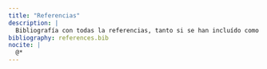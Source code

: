 ```yaml
---
title: "Referencias"
description: |
  Bibliografía con todas la referencias, tanto si se han incluído como no en los materiales y transparencias del curso.  
bibliography: references.bib
nocite: |
  @*
---
```



